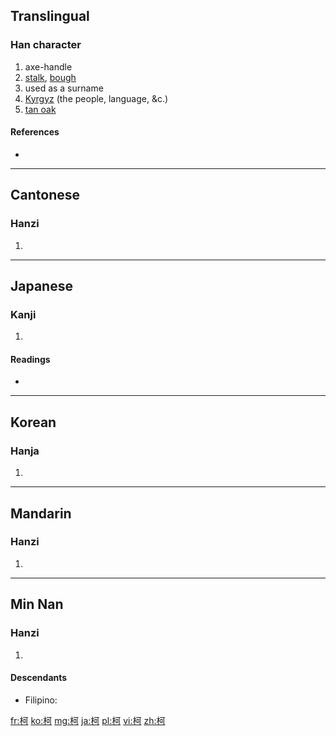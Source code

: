 ==Translingual==

===Han character===
{{Han char|rn=75|rad=木|as=05|sn=9|four=4192<sub>0</sub>|canj=木一弓口 (DMNR)}}

# axe-handle
# [[stalk]], [[bough]]
# used as a surname
# [[Kyrgyz]] (the people, language, &c.)
# [http://en.wikipedia.org/wiki/tan_oak tan oak]

====References====
* {{Han ref|kx=0520.220|dkj=14658|dj=0908.170|hdz=21178.060|uh=67EF|ud=26607|bh=AC5F|bd=44127}}

----

==Cantonese==

===Hanzi===
{{yue-hanzi|jyut=|y=o1}}

# {{defn|Cantonese|sort=木05}}

----

==Japanese==

===Kanji===
{{ja-kanji|grade=|rs=木05}}

# {{defn|Japanese|sort=木05}}

====Readings====
* {{ja-readings|on=[[か]] (ka)|kun=[[え]] (e)}}

----

==Korean==

===Hanja===
{{ko-hanja|hangeul=가|eumhun=|rv=ga|mr=ka|y=ka}}

# {{defn|Korean|sort=木05}}

----

==Mandarin==

===Hanzi===
{{cmn-hanzi|pin=[[kē]] ([[ke1]])|wg=k'o<sup>1</sup>}}

# {{defn|Mandarin|sort=木05}}

----

==Min Nan==

===Hanzi===
{{nan-hanzi}}

# {{defn|Min Nan}}

====Descendants====
* {{context|Hokkien dialect}} Filipino: {{l|fil|Cua}}

[[fr:柯]]
[[ko:柯]]
[[mg:柯]]
[[ja:柯]]
[[pl:柯]]
[[vi:柯]]
[[zh:柯]]